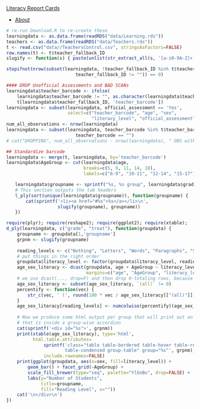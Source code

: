 <nav class="navbar navbar-inverse navbar-fixed-bottom" role="navigation">
  <div class="container-fluid">
<a class="navbar-brand active" href="index.html">Literacy Report Cards</a>
 <ul class="nav navbar-nav">
<li><a href="about.html">About</a></li>
</ul>
</nav></div>


<link rel="stylesheet" href="http://netdna.bootstrapcdn.com/bootstrap/3.0.3/css/bootstrap.min.css" type="text/css" media="screen,projection" />
<link rel="stylesheet" href="http://code.jquery.com/ui/1.10.3/themes/smoothness/jquery-ui.css">

```r
# re-run Download.R to re-create these
learningdata <- as.data.frame(readRDS("data/Learning.rds"))
teachers <- as.data.frame(readRDS("data/Teachers.rds"))
t <- read.csv("data//TeachersControl.csv", stringsAsFactors=FALSE)
row.names(t) <- t$teacher_fallback_ID
slugify <- function(s) { paste(unlist(str_extract_all(s, '[a-z0-9A-Z]+')), collapse="") }
```

```r
stopifnot(nrow(subset(learningdata, !teacher_fallback_ID %in% t$teacher_fallback_ID &
                          teacher_fallback_ID != "")) == 0)

#### DROP Unofficial Assessments and BAD SCANs
learningdata$teacher_barcode <- ifelse(
    learningdata$teacher_barcode != "", as.character(learningdata$teacher_barcode), 
    t[learningdata$teacher_fallback_ID, 'teacher_barcode'])
learningdata <- subset(learningdata, official_assessment == 'Yes',
                       select=c("teacher_barcode", "age", "sex",
                                "literacy_level", "official_assessment"))
num_all_observations <- nrow(learningdata)
learningdata <- subset(learningdata, teacher_barcode %in% t$teacher_barcode |
                          teacher_barcode == "")
# cat("DROPPING", num_all_observations - nrow(learningdata), " OBS with BAD SCANS.")

## Standardize barcode
learningdata <- merge(t, learningdata, by='teacher_barcode')
learningdata$AgeGroup <- cut(learningdata$age, 
                             breaks=c(5, 9, 11, 14, 18), 
                             labels=c("6-9", "10-11", "12-14", "15-17"))

```

<div id="content-wrapper" class="container container-fluid"><div id="tabs">
  <ul>
```r
learningdata$groupname <- sprintf("%s, %s group", learningdata$grade, learningdata$treat)
# This section outputs the tab headers
l_ply(sort(unique(learningdata$groupname)), function(groupname) {
    cat(sprintf('<li><a href="#%s">%s</a></li>\n', 
                slugify(groupname), groupname))
})
```
  </ul>


```r
require(plyr); require(reshape2); require(ggplot2); require(xtable);
d_ply(learningdata, c("grade", "treat"), function(groupdata) {
    groupname <- groupdata[1,'groupname']
    grpnm <- slugify(groupname)
    
    reading_levels <- c("Nothing", "Letters", "Words", "Paragraphs", "Story")
    # put things in the right order
    groupdata$literacy_level <- factor(groupdata$literacy_level, reading_levels)
    age_sex_literacy <- dcast(groupdata, age + AgeGroup ~ literacy_level, length,
                              margins=c("age", "AgeGroup", "literacy_level"), drop=F)
    # we use dcast(..., drop=F) and then drop 0-totaling rows, because we want all columns
    age_sex_literacy <- subset(age_sex_literacy, `(all)` != 0)
    percentify <- function(vec) { 
        str_c(vec, ' (', round(100 * vec / age_sex_literacy[["(all)"]]), '%)')
    }
    age_sex_literacy[reading_levels] <- numcolwise(percentify)(age_sex_literacy[reading_levels])
    
    # Now we produce some html output per group that will print out an html table
    # that is inside a group-wise accordion
    cat(sprintf('<div id="%s">', grpnm))
    print(xtable(age_sex_literacy), type='html', 
          html.table.attributes=
              sprintf('class="table table-bordered table-hover table-responsive 
                      table-condensed group-table" group="%s"', grpnm),
              include.rownames=FALSE)
    print(ggplot(groupdata, aes(x=sex, fill=literacy_level)) + 
        geom_bar() + facet_grid(~AgeGroup) + 
        scale_fill_brewer(type="seq", palette="YlGnBu", drop=FALSE) + 
        labs(y="Number of Students", 
             title=groupname, 
             fill="Reading Level", x=""))
    cat('\n</div>\n')
})
```

</div></div>
<script src="http://ajax.googleapis.com/ajax/libs/jquery/1.10.2/jquery.min.js"></script>
<script src="http://ajax.googleapis.com/ajax/libs/jqueryui/1.10.3/jquery-ui.min.js"></script>
<script type="text/javascript"> (function($) { $( "#tabs" ).tabs(); })(jQuery); </script>